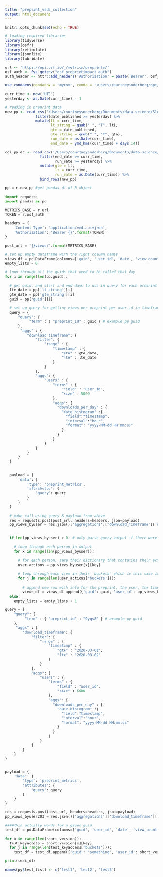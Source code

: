 ```yaml
---
title: "preprint_vsds_collection"
output: html_document
---
```


```r
knitr::opts_chunk$set(echo = TRUE)

# loading required libraries
library(tidyverse)
library(osfr)
library(reticulate)
library(jsonlite)
library(lubridate)

url <- 'https://api.osf.io/_/metrics/preprints/'
osf_auth <- Sys.getenv("osf_preprintimpact_auth")
auth_header <- httr::add_headers('Authorization' = paste('Bearer', osf_auth))

use_condaenv(condaenv = "myenv", conda = "/Users/courtneysoderberg/opt/anaconda3/bin/python")

curr_time <- now('UTC')
yesterday <- as.Date(curr_time) - 1
```

```r
# reading in preprint data
new_pp <- read_csv('/Users/courtneysoderberg/Documents/data-science/Sloan_grant/preprint_info.csv') %>% #use absolute path for cron job
              filter(date_published >= yesterday) %>%
              mutate(lt = curr_time,
                     lt_string = gsub(" ", "T", lt),
                     gte = date_published, 
                     gte_string = gsub(" ", "T", gte),
                     run_date = as.Date(curr_time),
                     end_date = ymd_hms(curr_time) + days(14))

coi_pp_dc <- read_csv('/Users/courtneysoderberg/Documents/data-science/Sloan_grant/coi_pp_dc.csv') %>%
                filter(end_date >= curr_time,
                       run_date >= yesterday) %>%
                mutate(gte = lt,
                       lt = curr_time,
                       run_date = as.Date(curr_time)) %>%
                bind_rows(new_pp)
```

```python
pp = r.new_pp #get pandas df of R object

import requests
import pandas as pd

METRICS_BASE = r.url
TOKEN = r.osf_auth

headers = {
    'Content-Type': 'application/vnd.api+json',
    'Authorization': 'Bearer {}'.format(TOKEN)
}

post_url = '{}views/'.format(METRICS_BASE)

# set up empty dataframe with the right column names
views_df = pd.DataFrame(columns=['guid', 'user_id', 'date', 'view_count'])
empty_lists = 0

# loop through all the guids that need to be called that day
for i in range(len(pp.guid)):

  # get guid, and start and end days to use in query for each preprint
  lte_date = pp['lt_string'][i]
  gte_date = pp['gte_string'][i]
  guid = pp['guid'][i]
  
  # set up query for getting views per preprint per user_id in timeframe
  query = {
      "query": {
           "term" : { "preprint_id" : guid } # example pp guid
      },
       "aggs" : {
          "download_timeframe": {
              "filter": {
                  "range" : {
                      "timestamp" : {
                          "gte" : gte_date,
                          "lte" : lte_date
                      }
                  }
              },
              "aggs": {
                  "users" : {
                      "terms" : {
                          "field" : "user_id",
                          "size" : 5000
                      },
                      "aggs": {
                        "downloads_per_day" : {
                          "date_histogram" :{
                            "field":"timestamp",
                            "interval":"hour",
                            "format": "yyyy-MM-dd HH:mm:ss"
                          }
                        }
                      }
                  }
              }
          }
      }
  }
  
  
  payload = {
      'data': {
          'type': 'preprint_metrics',
          'attributes': {
              'query': query
          }
      }
  }
  
  # make call using query & payload from above
  res = requests.post(post_url, headers=headers, json=payload)
  pp_views_byuser = res.json()['aggregations']['download_timeframe']['users']['buckets']


  if len(pp_views_byuser) > 0: # only parse query output if there were actually views/downloads to parse
    
    # loop through each person in output
    for x in range(len(pp_views_byuser)):
      
      # for each person, save their dictionary that contatins their actions
      user_actions = pp_views_byuser[x][key]
      
      # loop through each item in their 'buckets' which in this case is each timestamp
      for j in range(len(user_actions['buckets'])):
        
        # append new row with info for the preprint, the user, the timestamp, and the action count
        views_df = views_df.append({'guid': guid, 'user_id': pp_views_byuser[x]['key'], 'date': user_actions['buckets'][j]['key_as_string'], 'view_count': user_actions['buckets'][j]['doc_count']}, ignore_index= True)
  else:
    empty_lists = empty_lists + 1
```

```python
query = {
    "query": {
         "term" : { "preprint_id" : "9yqs8" } # example pp guid
    },
     "aggs" : {
        "download_timeframe": {
            "filter": {
                "range" : {
                    "timestamp" : {
                        "gte" : "2020-03-01",
                        "lte" : "2020-03-02"
                    }
                }
            },
            "aggs": {
                "users" : {
                    "terms" : {
                        "field" : "user_id",
                        "size" : 5000
                    },
                    "aggs": {
                      "downloads_per_day" : {
                        "date_histogram" :{
                          "field":"timestamp",
                          "interval":"hour",
                          "format": "yyyy-MM-dd HH:mm:ss"
                        }
                      }
                    }
                }
            }
        }
    }
}


payload = {
    'data': {
        'type': 'preprint_metrics',
        'attributes': {
            'query': query
        }
    }
}

res = requests.post(post_url, headers=headers, json=payload)
pp_views_byuser203 = res.json()['aggregations']['download_timeframe']['users']['buckets']
```



```python

####this actually words for a given guid
test_df = pd.DataFrame(columns=['guid', 'user_id', 'date', 'view_count'])

for x in range(len(short_version)):
  test_keyaccess = short_version[x][key]
  for j in range(len(test_keyaccess['buckets'])):
    test_df = test_df.append({'guid': 'something', 'user_id': short_version[x]['key'], 'date': test_keyaccess['buckets'][j]['key_as_string'], 'view_count': test_keyaccess['buckets'][j]['doc_count']}, ignore_index= True)

print(test_df)
```



```r
names(py$test_list) <- c('test1', 'test2', 'test3')
```

